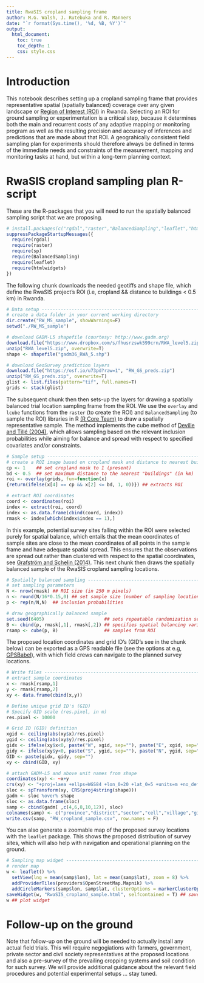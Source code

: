 ```yaml
---
title: RwaSIS cropland sampling frame
author: M.G. Walsh, J. Rutebuka and R. Manners
date: "`r format(Sys.time(), '%d, %B, %Y')`"
output:
  html_document:
    toc: true
    toc_depth: 1
    css: style.css
---
```


# Introduction

This notebook describes setting up a cropland sampling frame that provides representative spatial (spatially balanced) coverage over any given landscape or [Region of Interest (ROI)](https://en.wikipedia.org/wiki/Region_of_interest) in Rwanda. Selecting an ROI for ground sampling or experimentation is a critical step, because it determines both the main and recurrent costs of any adaptive mapping or monitoring program as well as the resulting precision and accuracy of inferences and predictions that are made about that ROI. A geograhically consistent field sampling plan for experiments should therefore always be defined in terms of the immediate needs and constraints of the measurement, mapping and monitoring tasks at hand, but within a long-term planning context.

# RwaSIS cropland sampling plan R-script

These are the R-packages that you will need to run the spatially balanced sampling script that we are proposing.

```r
# install.packages(c("rgdal","raster","BalancedSampling","leaflet","htmlwidgets"), dependencies=T)
suppressPackageStartupMessages({
  require(rgdal)
  require(raster)
  require(sp)
  require(BalancedSampling)
  require(leaflet)
  require(htmlwidgets)
})
```

The following chunk downloads the needed geotiffs and shape file, which define the RwaSIS project's ROI (i.e, cropland && distance to buildings < 0.5 km) in Rwanda.

```r
# Data setup --------------------------------------------------------------
# create a data folder in your current working directory
dir.create("RW_MS_sample", showWarnings=F)
setwd("./RW_MS_sample")

# download GADM-L5 shapefile (courtesy: http://www.gadm.org)
download.file("https://www.dropbox.com/s/fhusrzswk599crn/RWA_level5.zip?raw=1", "RWA_level5.zip")
unzip("RWA_level5.zip", overwrite=T)
shape <- shapefile("gadm36_RWA_5.shp")

# download GeoSurvey prediction layers
download.file("https://osf.io/u73pd?raw=1", "RW_GS_preds.zip")
unzip("RW_GS_preds.zip", overwrite=T)
glist <- list.files(pattern="tif", full.names=T)
grids <- stack(glist)
```

The subsequent chunk then then sets-up the layers for drawing a spatially balanced trial location sampling frame from the ROI. We use the `overlay` and `lcube` functions from the `raster` (to create the ROI) and `BalancedSampling` (to sample the ROI) libraries in R [(R Core Team)](https://cran.univ-paris1.fr/web/packages/dplR/vignettes/intro-dplR.pdf) to draw a spatially representative sample. The method implements the cube method of [Deville and Tillé (2004)](https://academic.oup.com/biomet/article-abstract/91/4/893/459329?redirectedFrom=fulltext), which allows sampling based on the relevant inclusion probabilities while aiming for balance and spread with respect to speciﬁed covariates and/or constraints. 

```r
# Sample setup ------------------------------------------------------------
# create a ROI image based on cropland mask and distance to nearest buildings
cp <- 1    ## set cropland mask to 1 (present)
bd <- 0.5  ## set maximum distance to the nearest "buildings" (in km)
roi <- overlay(grids, fun=function(x) 
{return(ifelse(x[4] == cp && x[2] <= bd, 1, 0))}) ## extracts ROI

# extract ROI coordinates
coord <- coordinates(roi)
index <- extract(roi, coord)
index <- as.data.frame(cbind(coord, index))
rmask <- index[which(index$index == 1),]
```

In this example, potential survey sites falling within the ROI were selected purely for spatial balance, which entails that the mean coordinates of sample sites are close to the mean coordinates of all points in the sample frame and have adequate spatial spread. This ensures that the observations are spread out rather than clustered with respect to the spatial coordinates, see [Grafström and Schelin (2014)](https://cran.r-project.org/web/packages/BalancedSampling/index.html). This next chunk then draws the spatially balanced sample of the RwaSIS cropland sampling locations.

```r
# Spatially balanced sampling ---------------------------------------------
# set sampling parameters
N <- nrow(rmask) ## ROI size (in 250 m pixels)
n <- round(N/16*0.15,0) ## set sample size (number of sampling locations)
p <- rep(n/N,N)  ## inclusion probabilities

# draw geographically balanced sample
set.seed(6405)                      ## sets repeatable randomization seed
B <- cbind(p, rmask[,1], rmask[,2]) ## specifies spatial balancing variables
rsamp <- cube(p, B)                 ## samples from ROI
```

The proposed location coordinates and grid ID's (GID's see in the chunk below) can be exported as a GPS readable file (see the options at e.g, [GPSBabel](https://www.gpsbabel.org)), with which field crews can navigate to the planned survey locations.

```r
# Write files -------------------------------------------------------------
# extract sample coordinates
x <- rmask[rsamp,1]
y <- rmask[rsamp,2]
xy <- data.frame(cbind(x,y))

# Define unique grid ID's (GID)
# Specify GID scale (res.pixel, in m)
res.pixel <- 10000

# Grid ID (GID) definition
xgid <- ceiling(abs(xy$x)/res.pixel)
ygid <- ceiling(abs(xy$y)/res.pixel)
gidx <- ifelse(xy$x<0, paste("W", xgid, sep=""), paste("E", xgid, sep=""))
gidy <- ifelse(xy$y<0, paste("S", ygid, sep=""), paste("N", ygid, sep=""))
GID <- paste(gidx, gidy, sep="")
xy <- cbind(GID, xy)

# attach GADM-L5 and above unit names from shape
coordinates(xy) <- ~x+y
crs(xy) <- "+proj=laea +ellps=WGS84 +lon_0=20 +lat_0=5 +units=m +no_defs"
sloc <- spTransform(xy, CRS(proj4string(shape)))
gadm <- sloc %over% shape
sloc <- as.data.frame(sloc)
samp <- cbind(gadm[ ,c(4,6,8,10,12)], sloc)
colnames(samp) <- c("province","district","sector","cell","village","gid","lon","lat")
write.csv(samp, "RW_cropland_sample.csv", row.names = F)
```

You can also generate a zoomable map of the proposed survey locations with the `leaflet` package. This shows the proposed distribution of survey sites, which will also help with navigation and operational planning on the ground.

```r
# Sampling map widget -----------------------------------------------------
# render map
w <- leaflet() %>%
  setView(lng = mean(samp$lon), lat = mean(samp$lat), zoom = 8) %>%
  addProviderTiles(providers$OpenStreetMap.Mapnik) %>%
  addCircleMarkers(samp$lon, samp$lat, clusterOptions = markerClusterOptions())
saveWidget(w, "RwaSIS_cropland_sample.html", selfcontained = T) ## save widget
w ## plot widget 
```

# Follow-up on the ground

Note that follow-up on the ground will be needed to actually install any actual field trials. This will require negogiations with farmers, government, private sector and civil society representatives at the proposed locations and also a pre-survey of the prevailing cropping systems and soil condition for such survey. We will provide additional guidance about the relevant field procedures and potential experimental setups ... stay tuned.

